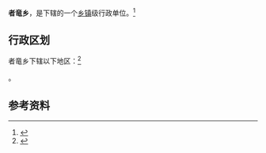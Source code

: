 {{中国乡级行政区|53/04/27/204/000}}

'''者竜乡'''，是{{PRC admin/fullname|53/04/27/204/000|3}}下辖的一个[[乡镇|乡镇]]级行政单位。<ref>{{PRC admin/ref sgc|{{PRC admin/parent|53/04/27/204/000}}}}</ref>

== 行政区划 ==

者竜乡下辖以下地区：<ref>{{PRC admin/ref sgc|53/04/27/204/000}}</ref>

{{PRC admin/children|53/04/27/204/000}}。

== 参考资料 ==

{{reflist}}

{{行政区划小作品}}
{{PRC admin/navcat|53/04/27/204/000}}